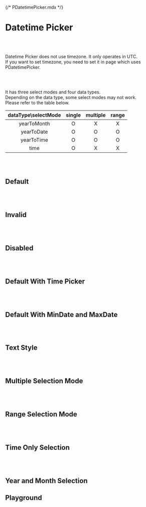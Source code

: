 {/* PDatetimePicker.mdx */}



<Meta of={PDatetimePickerStories} />



# Datetime Picker
<br/>
<br/>

Datetime Picker does not use timezone. It only operates in UTC. <br/>
If you want to set timezone, you need to set it in page which uses PDatetimePicker. <br/>

<br/>
<br/>

It has three select modes and four data types. <br/>
Depending on the data type, some select modes may not work. <br/>
Please refer to the table below. <br/>

| dataType\selectMode | single | multiple | range |
| :-: | :-: | :-: | :-: |
| yearToMonth | O | X | X |
| yearToDate | O | O | O |
| yearToTime | O | O | O |
| time | O | X | X |

<br/>
<br/>

## Default
<Canvas of={PDatetimePickerStories.DefaultDatetimePicker} />

<br/>
<br/>

## Invalid
<Canvas of={PDatetimePickerStories.InvalidDatetimePicker} />

<br/>
<br/>

## Disabled
<Canvas of={PDatetimePickerStories.DisabledDatetimePicker} />

<br/>
<br/>

## Default With Time Picker
<Canvas of={PDatetimePickerStories.DefaultWithTimePicker} />

<br/>
<br/>


## Default With MinDate and MaxDate
<Canvas of={PDatetimePickerStories.DefaultWithMinDateandMaxDate} />

<br/>
<br/>


## Text Style
<Canvas of={PDatetimePickerStories.TextStyleDatetimePicker} />

<br/>
<br/>


## Multiple Selection Mode
<Canvas of={PDatetimePickerStories.MultipleSelectionModeDatetimePicker} />

<br/>
<br/>


## Range Selection Mode
<Canvas of={PDatetimePickerStories.RangeSelectionModeDatetimePicker} />

<br/>
<br/>


## Time Only Selection
<Canvas of={PDatetimePickerStories.TimeOnlySelection} />

<br/>
<br/>

## Year and Month Selection
<Canvas of={PDatetimePickerStories.YearandMonthSelection} />

## Playground
<Canvas of={PDatetimePickerStories.Playground} />
<Controls of={PDatetimePickerStories.Playground} />

<br/>
<br/>
